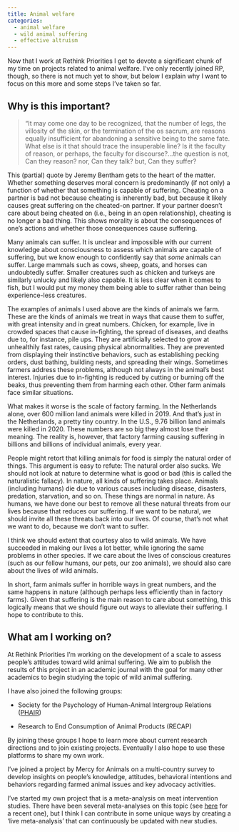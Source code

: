 ```yaml
---
title: Animal welfare
categories: 
  - animal welfare
  - wild animal suffering
  - effective altruism
---
```


Now that I work at Rethink Priorities I get to devote a significant chunk of my time on projects related to animal welfare. I've only recently joined RP, though, so there is not much yet to show, but below I explain why I want to focus on this more and some steps I've taken so far.

## Why is this important?

> "It may come one day to be recognized, that the number of legs, the villosity of the skin, or the termination of the os sacrum, are reasons equally insufficient for abandoning a sensitive being to the same fate. What else is it that should trace the insuperable line? Is it the faculty of reason, or perhaps, the faculty for discourse?...the question is not, Can they reason? nor, Can they talk? but, Can they suffer?

This (partial) quote by Jeremy Bentham gets to the heart of the matter. Whether something deserves moral concern is predominantly (if not only) a function of whether that something is capable of suffering. Cheating on a partner is bad not because cheating is inherently bad, but because it likely causes great suffering on the cheated-on partner. If your partner doesn't care about being cheated on (i.e., being in an open relationship), cheating is no longer a bad thing. This shows morality is about the consequences of one's actions and whether those consequences cause suffering.

Many animals can suffer. It is unclear and impossible with our current knowledge about consciousness to assess which animals are capable of suffering, but we know enough to confidently say that *some* animals can suffer. Large mammals such as cows, sheep, goats, and horses can undoubtedly suffer. Smaller creatures such as chicken and turkeys are similarly unlucky and likely also capable. It is less clear when it comes to fish, but I would put my money them being able to suffer rather than being experience-less creatures.

The examples of animals I used above are the kinds of animals we farm. These are the kinds of animals we treat in ways that cause them to suffer, with great intensity and in great numbers. Chicken, for example, live in crowded spaces that cause in-fighting, the spread of diseases, and deaths due to, for instance, pile ups. They are artificially selected to grow at unhealthily fast rates, causing physical abnormalities. They are prevented from displaying their instinctive behaviors, such as establishing pecking orders, dust bathing, building nests, and spreading their wings. Sometimes farmers address these problems, although not always in the animal's best interest. Injuries due to in-fighting is reduced by cutting or burning off the beaks, thus preventing them from harming each other. Other farm animals face similar situations.

What makes it worse is the scale of factory farming. In the Netherlands alone, over 600 million land animals were killed in 2019. And that's just in the Netherlands, a pretty tiny country. In the U.S., 9.76 billion land animals were killed in 2020. These numbers are so big they almost lose their meaning. The reality is, however, that factory farming causing suffering in billions and billions of individual animals, every year.

People might retort that killing animals for food is simply the natural order of things. This argument is easy to refute: The natural order also sucks. We should not look at nature to determine what is good or bad (this is called the naturalistic fallacy). In nature, all kinds of suffering takes place. Animals (including humans) die due to various causes including disease, disasters, predation, starvation, and so on. These things are normal in nature. As humans, we have done our best to remove all these natural threats from our lives because that reduces our suffering. If we want to be natural, we should invite all these threats back into our lives. Of course, that's not what we want to do, because we don't want to suffer.

I think we should extent that courtesy also to wild animals. We have succeeded in making our lives a lot better, while ignoring the same problems in other species. If we care about the lives of conscious creatures (such as our fellow humans, our pets, our zoo animals), we should also care about the lives of wild animals.

In short, farm animals suffer in horrible ways in great numbers, and the same happens in nature (although perhaps less efficiently than in factory farms). Given that suffering is the main reason to care about something, this logically means that we should figure out ways to alleviate their suffering. I hope to contribute to this.

## What am I working on?

At Rethink Priorities I'm working on the development of a scale to assess people's attitudes toward wild animal suffering. We aim to publish the results of this project in an academic journal with the goal for many other academics to begin studying the topic of wild animal suffering.

I have also joined the following groups:

-   Society for the Psychology of Human-Animal Intergroup Relations ([PHAIR](https://phair.psychopen.eu/index.php/phair/index "PHAIR"))

-   Research to End Consumption of Animal Products (RECAP)

By joining these groups I hope to learn more about current research directions and to join existing projects. Eventually I also hope to use these platforms to share my own work.

I've joined a project by Mercy for Animals on a multi-country survey to develop insights on people's knowledge, attitudes, behavioral intentions and behaviors regarding farmed animal issues and key advocacy activities.

I've started my own project that is a meta-analysis on meat intervention studies. There have been several meta-analyses on this topic (see [here](https://www.sciencedirect.com/science/article/pii/S0195666321001847) for a recent one), but I think I can contribute in some unique ways by creating a 'live meta-analysis' that can continuously be updated with new studies.
